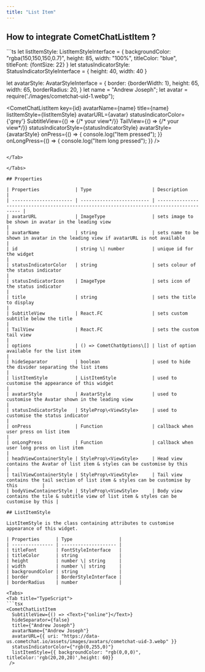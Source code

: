 ```yaml
---
title: "List Item"
---
```


## How to integrate CometChatListItem ?

<Tabs>
<Tab title="TypeScript">
```ts
let listItemStyle: ListItemStyleInterface = {
    backgroundColor: "rgba(150,150,150,0.7)",
    height: 85,
    width: "100%",
    titleColor: "blue",
    titleFont: {fontSize: 22}
  }
let statusIndicatorStyle: StatusIndicatorStyleInterface = {
    height: 40,
    width: 40
  }

  let avatarStyle: AvatarStyleInterface = {
    border: {borderWidth: 1},
    height: 65,
    width: 65,
    borderRadius: 20,
  }
 let name = "Andrew Joseph";
let avatar = require('./images/cometchat-uid-1.webp");

<CometChatListItem
        key={id}
        avatarName={name}
        title={name}
        listItemStyle={listItemStyle}
        avatarURL={avatar}
        statusIndicatorColor={'grey'}
        SubtitleView={() => <View>{/* your view*/}</View>}
        TailView={() => <View>{/* your view*/}</View>}
        statusIndicatorStyle={statusIndicatorStyle}
        avatarStyle={avatarStyle}
        onPress={() => {
          console.log("Item pressed");
        }}
        onLongPress={() => {
					console.log("Item long pressed");
        }}
      />
```

</Tab>

</Tabs>

## Properties

| Properties             | Type                      | Description                                                                                |
| ---------------------- | ------------------------- | ------------------------------------------------------------------------------------------ |
| avatarURL              | ImageType                 | sets image to be shown in avatar in the leading view                                       |
| avatarName             | string                    | sets name to be shown in avatar in the leading view if avatarURL is not available          |
| id                     | string \| number          | unique id for the widget                                                                   |
| statusIndicatorColor   | string                    | sets colour of the status indicator                                                        |
| statusIndicatorIcon    | ImageType                 | sets icon of the status indicator                                                          |
| title                  | string                    | sets the title to display                                                                  |
| SubtitleView           | React.FC                  | sets custom subtitle below the title                                                       |
| TailView               | React.FC                  | sets the custom tail view                                                                  |
| options                | () => CometChatOptions\[] | list of option available for the list item                                                 |
| hideSeparator          | boolean                   | used to hide the divider separating the list items                                         |
| listItemStyle          | ListItemStyle             | used to customise the appearance of this widget                                            |
| avatarStyle            | AvatarStyle               | used to customise the Avatar shown in the leading view                                     |
| statusIndicatorStyle   | StyleProp\<ViewStyle>     | used to customise the status indicator                                                     |
| onPress                | Function                  | callback when user press on list item                                                      |
| onLongPress            | Function                  | callback when user long press on list item                                                 |
| headViewContainerStyle | StyleProp\<ViewStyle>     | Head view contains the Avatar of list item & styles can be customise by this               |
| tailViewContainerStyle | StyleProp\<ViewStyle>     | Tail view contains the tail section of list item & styles can be customise by this         |
| bodyViewContainerStyle | StyleProp\<ViewStyle>     | Body view contains the tile & subtitle view of list item & styles can be customise by this |

## ListItemStyle

ListItemStyle is the class containing attributes to customise appearance of this widget.

| Properties      | Type                 |
| --------------- | -------------------- |
| titleFont       | FontStyleInterface   |
| titleColor      | string               |
| height          | number \| string     |
| width           | number \| string     |
| backgroundColor | string               |
| border          | BorderStyleInterface |
| borderRadius    | number               |

<Tabs>
<Tab title="TypeScript">
```tsx
<CometChatListItem
  SubtitleView={() => <Text>{"online"}</Text>}
  hideSeparator={false}
  title={"Andrew Joseph"}
  avatarName={"Andrew Joseph"}
  avatarURL={{ uri: "https://data-us.cometchat.io/assets/images/avatars/cometchat-uid-3.webp" }}
  statusIndicatorColor={"rgb(0,255,0)"}
  listItemStyle={{ backgroundColor: "rgb(0,0,0)", titleColor:'rgb(20,20,20)',height: 60}}
 />
```

</Tab>

</Tabs>
